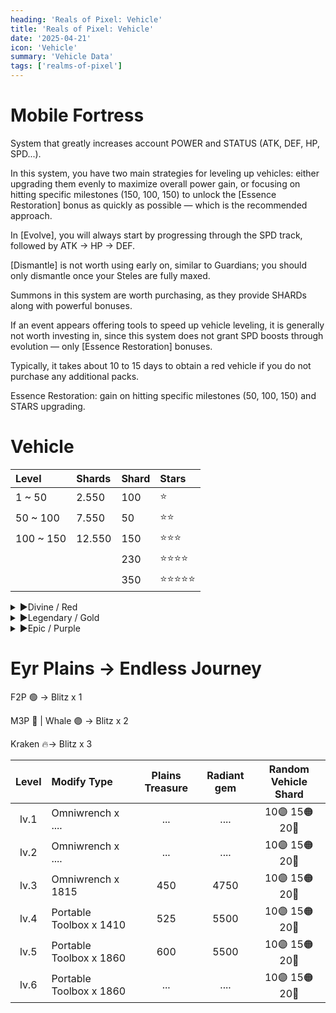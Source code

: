 ```yaml
---
heading: 'Reals of Pixel: Vehicle'
title: 'Reals of Pixel: Vehicle'
date: '2025-04-21'
icon: 'Vehicle'
summary: 'Vehicle Data'
tags: ['realms-of-pixel']
---
```



# Mobile Fortress

System that greatly increases account POWER and STATUS (ATK, DEF, HP, SPD...).

In this system, you have two main strategies for leveling up vehicles:
either upgrading them evenly to maximize overall power gain,
or focusing on hitting specific milestones (150, 100, 150) to unlock the [Essence Restoration] bonus as quickly as possible — which is the recommended approach.

In [Evolve], you will always start by progressing through the SPD track, followed by ATK → HP → DEF.

[Dismantle] is not worth using early on, similar to Guardians; you should only dismantle once your Steles are fully maxed.

Summons in this system are worth purchasing, as they provide SHARDs along with powerful bonuses.

If an event appears offering tools to speed up vehicle leveling, it is generally not worth investing in,
since this system does not grant SPD boosts through evolution — only [Essence Restoration] bonuses.

Typically, it takes about 10 to 15 days to obtain a red vehicle if you do not purchase any additional packs.

Essence Restoration: gain on hitting specific milestones (50, 100, 150) and STARS upgrading.

# Vehicle
| Level | Shards | Shard | Stars |
|:--|:--|:--|:--|
| 1 ~ 50 | 2.550 | 100 | ⭐ |
| 50 ~ 100 | 7.550 | 50 | ⭐⭐ |
| 100 ~ 150 | 12.550 | 150 | ⭐⭐⭐ |
|  |  | 230 | ⭐⭐⭐⭐ |
|  |  | 350 | ⭐⭐⭐⭐⭐ |

<details>
   <summary style={{ display: "flex", alignItems: "stretch", justifyContent: "left", gap: "8px", fontWeight: "bold", backgroundColor: "red", padding: "0px", cursor: "pointer" }}>
    <span  style={{ padding: "5px"}}>▶️Divine / Red</span> 
  </summary>

  <table>
    <thead>
      <tr>
        <th>Image</th>
        <th>Name</th>
        <th>Priority Buy</th>
        <th>Resume</th>
        <th>Passive</th>
      </tr>
    </thead>
    <tbody>
      <tr>
      <td><img src="/static/images/posts/vehicle-1.png" alt="Space Fortress" width="64" /></td>
      <td>Space Fortress</td>
      <td>1</td>
      <td>Heals all allies and grants Nano Repair, restoring HP over time and increasing Rage.</td>
      <td>Extra damage to Ascension</td>
    </tr>
    <tr>
      <td><img src="/static/images/posts/vehicle-2.png" alt="Crimson Fortress" width="64" /></td>
      <td>Crimson Fortress</td>
      <td>2</td>
      <td>Deals ATK damage to all enemies and converts damage dealt into healing for allies.</td>
      <td>Extra damage to Advent</td>
    </tr>
    <tr>
      <td><img src="/static/images/posts/vehicle-3.png" alt="Mobile Fortress" width="64" /></td>
      <td>Mobile Fortress</td>
      <td>3</td>
      <td>Deals high ATK damage to the enemy with the highest ATK. Inflicts Incandescence and Penetration, and removes random buffs.</td>
      <td>Extra damage to Bosses</td>
    </tr>
    <tr>
      <td><img src="/static/images/posts/vehicle-4.png" alt="Mortal Fortress" width="64" /></td>
      <td>Mortal Fortress</td>
      <td>4</td>
      <td>Deals ATK damage to the three enemies with the lowest HP. Can inflict Implosion and Healing Nullification. If a target dies, the skill activates again.</td>
      <td>Extra damage to Order (Blue)</td>
    </tr>
    <tr>
      <td><img src="/static/images/posts/vehicle-5.png" alt="Silver Slayer" width="64" /></td>
      <td>Silver Slayer</td>
      <td>5</td>
      <td>Attacks the enemy with the highest ATK multiple times. Inflicts Infernal Combustion and boosts damage against Burned targets.</td>
      <td>Extra damage to Justice (Red)</td>
    </tr>
    <tr>
        <td><img src="/static/images/posts/vehicle-6.png" alt="Space Fortress" width="64" /></td>
        <td>Space Fortress</td>
        <td>6</td>
        <td>Heals all allies and grants Nano Repair, restoring HP over time and increasing Rage.</td>
        <td>Extra damage to Ascension</td>
      </tr>
       </tbody>
  </table>
</details>
<details>
 <summary style={{ display: "flex", alignItems: "center", justifyContent: "left", gap: "8px", fontWeight: "bold", backgroundColor: "#FF5000", padding: "0px", cursor: "pointer" }}>
     <span  style={{ padding: "5px"}}>▶️Legendary / Gold</span> 
  </summary>
  <table>
  
    <thead>
      <tr>
        <th>Image</th>
        <th>Name</th>
        <th>Priority Buy</th>
        <th>Resume</th>
        <th>Passive</th>
      </tr>
    </thead>
     <tbody>
          <tr>
      <td><img src="/static/images/posts/vehicle-7.png" alt="Four-Winged Angel" width="64" /></td>
      <td>Four-Winged Angel</td>
      <td>1</td>
      <td>Heals 3 allies with the lowest HP / Remove Debuffs</td>
      <td></td>
    </tr>
    <tr>
      <td><img src="/static/images/posts/vehicle-8.png" alt="Green Legion" width="64" /></td>
      <td>Green Legion</td>
      <td>2</td>
      <td>Damages the middle and rear row enemies / Penetration</td>
      <td></td>
    </tr>
    <tr>
      <td><img src="/static/images/posts/vehicle-9.png" alt="Circular Emissary" width="64" /></td>
      <td>Circular Emissary</td>
      <td>3</td>
      <td>Damages the middle and rear row enemies & converts damage into Shield</td>
      <td></td>
    </tr>
    <tr>
     <td><img src="/static/images/posts/vehicle-10.png" alt="Knight Rider" width="64" /></td>
      <td>Knight Rider</td>
      <td>4</td>
      <td>Damages all enemies / Conductivity (Debuff Status Effects with 50% 2x chance)</td>
      <td></td>
      </tr> 
      </tbody>

  </table>
</details>
<details>
   <summary style={{ display: "flex", alignItems: "center", justifyContent: "left", gap: "8px", fontWeight: "bold", backgroundColor: "purple", padding: "0px", cursor: "pointer" }}>
     <span  style={{ padding: "5px"}}>▶️Epic / Purple</span>
  </summary>
  <table>
    <thead>
      <tr>
        <th>Image</th>
        <th>Name</th>
        <th>Priority Buy</th>
        <th>Resume</th>
        <th>Passive</th>
      </tr>
    </thead>
     <tbody>
      <tr>
      <td><img src="/static/images/posts/vehicle-11.png" alt="Rocketboard" width="64" /></td>
      <td>Rocketboard</td>
      <td>1</td>
      <td>Damages 2 enemies with highest ATK / Inaccuracy [10%]</td>
      <td></td>
    </tr>
    <tr>
      <td><img src="/static/images/posts/vehicle-12.png" alt="Puffer" width="64" /></td>
      <td>Puffer</td>
      <td>2</td>
      <td>Damages all enemies / Bleed [Generic Debuff Status Effects]</td>
      <td></td>
    </tr>
    <tr>
      <td><img src="/static/images/posts/vehicle-13.png" alt="Shark Missile" width="64" /></td>
      <td>Shark Missile</td>
      <td>3</td>
      <td>Damages the enemy with highest ATK</td>
      <td></td>
    </tr>
    <tr>
      <td><img src="/static/images/posts/vehicle-14.png" alt="Mini UFO" width="64" /></td>
      <td>Mini UFO</td>
      <td>4</td>
      <td>Damages the rear row / Poison [Generic Debuff Status Effects]</td>
      <td></td>
    </tr> 
    </tbody>

  </table>
</details>


# Eyr Plains -> Endless Journey

F2P 🟢 -> Blitz x 1

M3P 🔵 | Whale 🟣 -> Blitz x 2

Kraken 🔥-> Blitz x 3

|Level|Modify Type              |Plains Treasure|Radiant gem|Random Vehicle Shard|
|:---:|:---                     |:---:          |:---:      |:---:               |
|lv.1  |Omniwrench x ....       |...            |....       |10🟣 15🟠 20🔴    |
|lv.2  |Omniwrench x ....       |...            |....       |10🟣 15🟠 20🔴    |
|lv.3  |Omniwrench x 1815       |450            |4750       |10🟣 15🟠 20🔴    |            	
|lv.4  |Portable Toolbox x 1410 |525            |5500       |10🟣 15🟠 20🔴    |
|lv.5  |Portable Toolbox x 1860 |600            |5500       |10🟣 15🟠 20🔴    |
|lv.6  |Portable Toolbox x 1860 |...            |....       |10🟣 15🟠 20🔴    |        